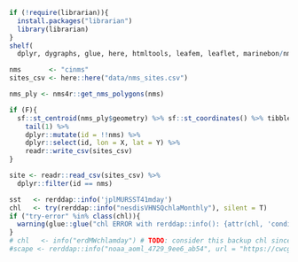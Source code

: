 ```r
if (!require(librarian)){
  install.packages("librarian")
  library(librarian)
}
shelf(
  dplyr, dygraphs, glue, here, htmltools, leafem, leaflet, marinebon/nms4r, purrr, readr, rerddap, rmarkdown, shiny, stringr, tidyr, xts)

nms       <- "cinms"
sites_csv <- here::here("data/nms_sites.csv")

nms_ply <- nms4r::get_nms_polygons(nms)

if (F){
  sf::st_centroid(nms_ply$geometry) %>% sf::st_coordinates() %>% tibble::as_tibble() %>% 
    tail(1) %>% 
    dplyr::mutate(id = !!nms) %>% 
    dplyr::select(id, lon = X, lat = Y) %>% 
    readr::write_csv(sites_csv)
}

site <- readr::read_csv(sites_csv) %>%
  dplyr::filter(id == nms)

sst   <- rerddap::info('jplMURSST41mday')
chl   <- try(rerddap::info("nesdisVHNSQchlaMonthly"), silent = T)
if ("try-error" %in% class(chl)){
  warning(glue::glue("chl ERROR with rerddap::info(): {attr(chl, 'condition')}"))
}
# chl   <- info("erdMWchlamday") # TODO: consider this backup chl since above seems to drop off server sometimes
#scape <- rerddap::info("noaa_aoml_4729_9ee6_ab54", url = "https://cwcgom.aoml.noaa.gov/erddap/")
```